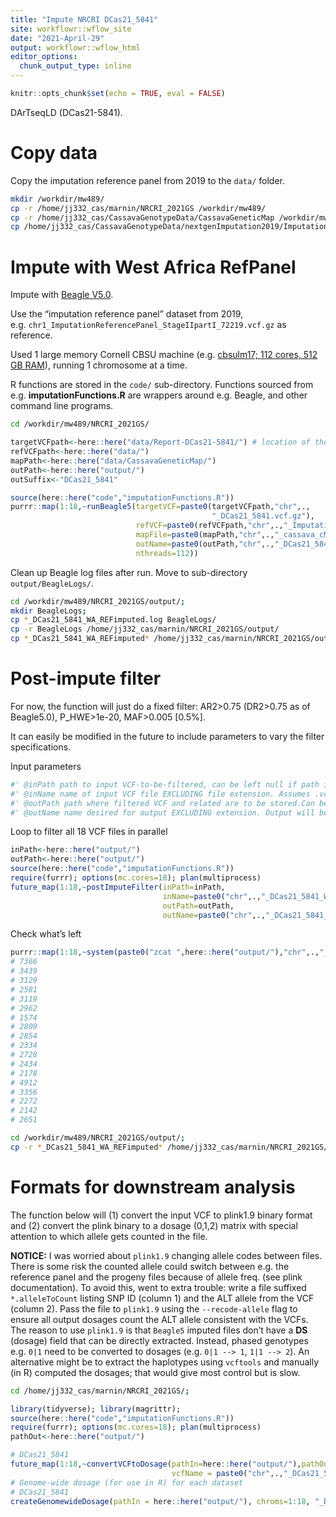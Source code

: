 ```yaml
---
title: "Impute NRCRI DCas21_5841"
site: workflowr::wflow_site
date: "2021-April-29"
output: workflowr::wflow_html
editor_options:
  chunk_output_type: inline
---
```


```r
knitr::opts_chunk$set(echo = TRUE, eval = FALSE)
```

DArTseqLD (DCas21-5841). 

# Copy data

Copy the imputation reference panel from 2019 to the `data/` folder. 

```bash
mkdir /workdir/mw489/
cp -r /home/jj332_cas/marnin/NRCRI_2021GS /workdir/mw489/
cp -r /home/jj332_cas/CassavaGenotypeData/CassavaGeneticMap /workdir/mw489/NRCRI_2021GS/data/
cp /home/jj332_cas/CassavaGenotypeData/nextgenImputation2019/ImputationStageII_71219/chr*_ImputationReferencePanel_StageIIpartI_72219.vcf.gz /workdir/mw489/NRCRI_2021GS/data/
```

# Impute with West Africa RefPanel

Impute with [Beagle V5.0](https://faculty.washington.edu/browning/beagle/b5_0.html).

Use the "imputation reference panel" dataset from 2019, e.g. `chr1_ImputationReferencePanel_StageIIpartI_72219.vcf.gz` as reference.

Used 1 large memory Cornell CBSU machine (e.g. [cbsulm17; 112 cores, 512 GB RAM](https://biohpc.cornell.edu/lab/hardware.aspx)), running 1 chromosome at a time.

R functions are stored in the `code/` sub-directory. Functions sourced from e.g. **imputationFunctions.R** are wrappers around e.g. Beagle, and other command line programs.
```bash
cd /workdir/mw489/NRCRI_2021GS/
```

```r
targetVCFpath<-here::here("data/Report-DCas21-5841/") # location of the targetVCF
refVCFpath<-here::here("data/")
mapPath<-here::here("data/CassavaGeneticMap/")
outPath<-here::here("output/")
outSuffix<-"DCas21_5841"
```

```r
source(here::here("code","imputationFunctions.R"))
purrr::map(1:18,~runBeagle5(targetVCF=paste0(targetVCFpath,"chr",.,
                                             "_DCas21_5841.vcf.gz"),
                            refVCF=paste0(refVCFpath,"chr",.,"_ImputationReferencePanel_StageIIpartI_72219.vcf.gz"),
                            mapFile=paste0(mapPath,"chr",.,"_cassava_cM_pred.v6_91019.map"),
                            outName=paste0(outPath,"chr",.,"_DCas21_5841_WA_REFimputed"),
                            nthreads=112))
```

Clean up Beagle log files after run. Move to sub-directory `output/BeagleLogs/`.
```bash
cd /workdir/mw489/NRCRI_2021GS/output/; 
mkdir BeagleLogs;
cp *_DCas21_5841_WA_REFimputed.log BeagleLogs/
cp -r BeagleLogs /home/jj332_cas/marnin/NRCRI_2021GS/output/
cp *_DCas21_5841_WA_REFimputed* /home/jj332_cas/marnin/NRCRI_2021GS/output/
```

# Post-impute filter

For now, the function will just do a fixed filter: AR2>0.75 (DR2>0.75 as of Beagle5.0), P_HWE>1e-20, MAF>0.005 [0.5%]. 

It can easily be modified in the future to include parameters to vary the filter specifications.

Input parameters
```r
#' @inPath path to input VCF-to-be-filtered, can be left null if path included in @inName . Must end in "/"
#' @inName name of input VCF file EXCLUDING file extension. Assumes .vcf.gz
#' @outPath path where filtered VCF and related are to be stored.Can be left null if path included in @outName . Must end in "/".
#' @outName name desired for output EXCLUDING extension. Output will be .vcf.gz 
```

Loop to filter all 18 VCF files in parallel
```r
inPath<-here::here("output/")
outPath<-here::here("output/")
source(here::here("code","imputationFunctions.R"))
require(furrr); options(mc.cores=18); plan(multiprocess)
future_map(1:18,~postImputeFilter(inPath=inPath,
                                  inName=paste0("chr",.,"_DCas21_5841_WA_REFimputed"),
                                  outPath=outPath,
                                  outName=paste0("chr",.,"_DCas21_5841_WA_REFimputedAndFiltered")))
```

Check what's left
```r
purrr::map(1:18,~system(paste0("zcat ",here::here("output/"),"chr",.,"_DCas21_5841_WA_REFimputedAndFiltered.vcf.gz | wc -l")))
# 7366
# 3439
# 3129
# 2581
# 3119
# 2962
# 1574
# 2809
# 2854
# 2334
# 2728
# 2434
# 2178
# 4912
# 3356
# 2272
# 2142
# 2651
```

```bash
cd /workdir/mw489/NRCRI_2021GS/output/;
cp -r *_DCas21_5841_WA_REFimputed* /home/jj332_cas/marnin/NRCRI_2021GS/output/
```

# Formats for downstream analysis

The function below will (1) convert the input VCF to plink1.9 binary format and (2) convert the plink binary to a dosage (0,1,2) matrix with special attention to which allele gets counted in the file.

**NOTICE:** I was worried about `plink1.9` changing allele codes between files. There is some risk the counted allele could switch between e.g. the reference panel and the progeny files because of allele freq. (see plink documentation). To avoid this, went to extra trouble: write a file suffixed `*.alleleToCount` listing SNP ID (column 1) and the ALT allele from the VCF (column 2). Pass the file to `plink1.9` using the `--recode-allele` flag to ensure all output dosages count the ALT allele consistent with the VCFs. The reason to use `plink1.9` is that `Beagle5` imputed files don't have a **DS** (dosage) field that can be directly extracted. Instead, phased genotypes e.g. `0|1` need to be converted to dosages (e.g. `0|1 --> 1`, `1|1 --> 2`). An alternative might be to extract the haplotypes using `vcftools` and manually (in R) computed the dosages; that would give most control but is slow.

```bash
cd /home/jj332_cas/marnin/NRCRI_2021GS/;
```
```r
library(tidyverse); library(magrittr);
source(here::here("code","imputationFunctions.R"))
require(furrr); options(mc.cores=18); plan(multiprocess)
pathOut<-here::here("output/")

# DCas21_5841
future_map(1:18,~convertVCFtoDosage(pathIn=here::here("output/"),pathOut=pathOut,
                                    vcfName = paste0("chr",.,"_DCas21_5841_WA_REFimputedAndFiltered")))
# Genome-wide dosage (for use in R) for each dataset
# DCas21_5841
createGenomewideDosage(pathIn = here::here("output/"), chroms=1:18, "_DCas21_5841_WA_REFimputedAndFiltered")

```


